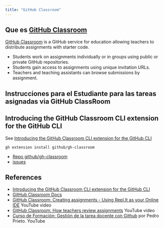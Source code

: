 ```yaml
---
title: "GitHub Classroom"
---
```


## Que es [GitHub Classroom](https://classroom.github.com)

[GitHub Classroom](https://classroom.github.com) is a GitHub service
for education allowing teachers to distribute assignments with starter code.

* Students work on assignments individually or in groups using public or private GitHub repositories.
* Students gain access to assignments using unique invitation URLs.
* Teachers and teaching assistants can browse submissions by assignment.

## Instrucciones para el Estudiante para las tareas asignadas via GitHub ClassRoom


<InstruccionesGitHubClassRoom />

## Introducing the GitHub Classroom CLI extension for the GitHub CLI

See [Introducing the GitHub Classroom CLI extension for the GitHub CLI](https://github.blog/changelog/2023-03-23-introducing-the-github-classroom-cli-extension-for-the-github-cli/)

```
gh extension install github/gh-classroom
```

* [Repo github/gh-classroom](https://github.com/github/gh-classroom)
* [issues](https://github.com/github/gh-classroom/issues)

## References

* [Introducing the GitHub Classroom CLI extension for the GitHub CLI](https://github.blog/changelog/2023-03-23-introducing-the-github-classroom-cli-extension-for-the-github-cli/)
* [GitHub Classroom Docs](https://classroom.github.com/help/)
* [GitHub Classroom: Creating assignments - Using Repl.It as your Online IDE](https://youtu.be/p_g5sQ7hUis) YouTube video
* [GitHub Classroom: How teachers review assignments](https://youtu.be/g45OJn3UyCU) YouTube video
* [Curso de Formación: Gestión de la tarea docente con Github](https://www.youtube.com/watch?v=14H1Ultqxpw&list=PLQg_Bl-6Gfo9k0KQg5vaaV9r6Hg--nMA7) por Pedro Prieto. YouTube 

